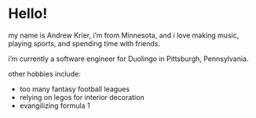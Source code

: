 
# Hello!

my name is Andrew Krier, i’m from Minnesota, and i love making music, playing
sports, and spending time with friends.

i’m currently a software engineer for Duolingo in Pittsburgh, Pennsylvania.

other hobbies include:

-   too many fantasy football leagues
-   relying on legos for interior decoration
-   evangilizing formula 1

